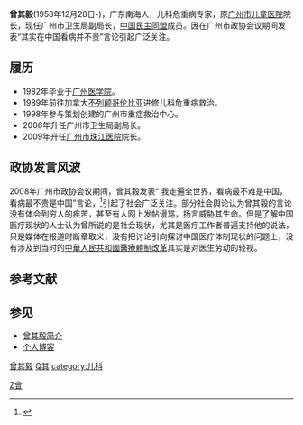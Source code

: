 '''曾其毅'''(1958年12月28日-)，广东南海人，儿科危重病专家，原[[广州市儿童医院|广州市儿童医院]]院长，现任广州市卫生局副局长，[[中国民主同盟|中国民主同盟]]成员。因在广州市政协会议期间发表“其实在中国看病并不贵”言论引起广泛关注。
==履历==
*1982年毕业于[[广州医科大学|广州医学院]]。
*1989年前往加拿大[[不列颠哥伦比亚|不列颠哥伦比亚]]进修儿科危重病救治。
*1998年参与策划创建的广州市重症救治中心。
*2006年升任广州市卫生局副局长。
*2009年升任[[南方医科大学珠江医院|广州市珠江医院]]院长。

==政协发言风波==
2008年广州市政协会议期间，曾其毅发表“ 我走遍全世界，看病最不难是中国，看病最不贵是中国”言论，<ref>{{cite news |title=广州卫生局副局长：中国看病最不难最不贵 |url=https://web.archive.org/web/20130510011513/http://news.xinhuanet.com/health/2008-02/19/content_7627594.htm}}</ref>引起了社会广泛关注。部分社会舆论认为曾其毅的言论没有体会到穷人的疾苦，甚至有人网上发帖谩骂，扬言威胁其生命。但是了解中国医疗现状的人士认为曾所说的是社会现状，尤其是医疗工作者普遍支持他的说法，只是媒体在报道时断章取义，没有把讨论引向探讨中国医疗体制现状的问题上，没有涉及到当时的[[中華人民共和國醫療體制改革|中華人民共和國醫療體制改革]]其实是对医生劳动的轻视。

==参考文献==
{{reflist}}

==参见==
*[https://web.archive.org/web/20090802095751/http://www.gzch.org/doct_sort1_1room.jsp?id=43 曾其毅简介]
*[http://blog.sina.com.cn/laozengyisheng 个人博客] {{Wayback|url=http://blog.sina.com.cn/laozengyisheng |date=20120711023002 }}

[[category:南海人|曾其毅]]
[[Category:中国医学家|Z曾]]
[[category:曾姓|Q其]]
[[category:儿科|category:儿科]]